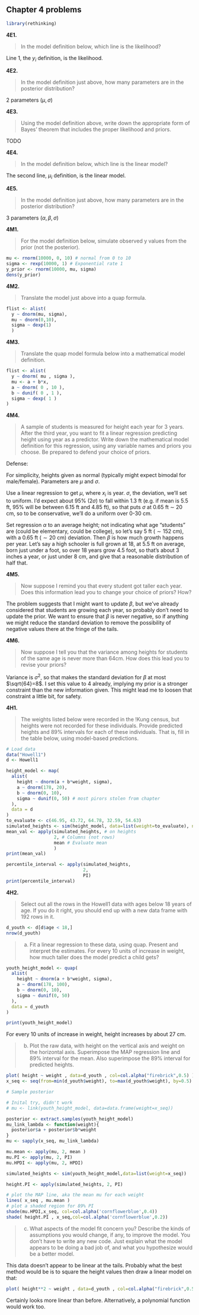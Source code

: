 ## Chapter 4 problems

```r
library(rethinking)
```

__4E1.__

>In the model definition below, which line is the likelihood?


\begin{align*}
y_i &\sim \text{Normal}(\mu,\sigma) \\
\mu &\sim \text{Normal}(0,10) \\
\sigma &\sim \text{Exponential}(1)
\end{align*}

Line 1, the $y_i$ definition, is the likelihood.

__4E2.__ 

>In the model definition just above, how many parameters are in the posterior distribution?

2 parameters ($\mu, \sigma$)

__4E3.__

> Using the model definition above, write down the appropriate form of Bayes’ theorem that includes the proper likelihood and priors.


TODO

__4E4.__

>In the model definition below, which line is the linear model?

\begin{align*}
  y_i &\sim \text{Normal}(\mu,\sigma)\\
  \mu_i &= \alpha + \beta x_i \\
  \alpha &\sim \text{Normal}(0,10)\\
  \beta &\sim \text{Normal}(0,1)\\
  \sigma &\sim \text{Exponential}(2)
\end{align*}

The second line, $\mu_i$ definition, is the linear model.

__4E5.__

> In the model definition just above, how many parameters are in the posterior distribution?

3 parameters ($\alpha, \beta, \sigma$)


__4M1.__

> For the model definition below, simulate observed y values from the prior (not the posterior).

\begin{align*}
  y_i &\sim \text{Normal}(\mu,\sigma)\\
  \mu &\sim \text{Normal}(0,10)\\
  \sigma &\sim \text{Exponential}(1)
\end{align*}


```r
mu <- rnorm(10000, 0, 10) # normal from 0 to 10
sigma <- rexp(10000, 1) # Exponential rate 1
y_prior <- rnorm(10000, mu, sigma)
dens(y_prior)
```



__4M2.__

> Translate the model just above into a quap formula.

```r
flist <- alist(
  y ~ dnorm(mu, sigma),
  mu ~ dnorm(0,10),
  sigma ~ dexp(1)
  )
```

__4M3.__ 

> Translate the quap model formula below into a mathematical model definition.

```r
flist <- alist(
  y ~ dnorm( mu , sigma ), 
  mu <- a + b*x,
  a ~ dnorm( 0 , 10 ),
  b ~ dunif( 0 , 1 ), 
  sigma ~ dexp( 1 )
)
```

\begin{align*}
  y_i &\sim \text{Normal}(\mu,\sigma)\\
  \mu_i &= a + b x_i\\
  a &\sim \text{Normal}(0,10)\\
  b &\sim \text{Uniform}(0,1)\\
  \sigma &\sim \text{Exponential}(1)
\end{align*}


__4M4.__

> A sample of students is measured for height each year for 3 years. After the third year, you want to fit a linear regression predicting height using year as a predictor. Write down the mathematical model definition for this regression, using any variable names and priors you choose. Be prepared to defend your choice of priors.

\begin{align*}
  y_i &\sim \text{Normal}(\mu,\sigma)\\
  \mu_i &= \alpha + \beta x_i\\
  \alpha &\sim \text{Normal}(152,6)\\
  \beta &\sim \text{Uniform}(8,4)\\
  \sigma &\sim \text{Uniform}(0,30)
\end{align*}


Defense:

For simplicity, heights given as normal (typically might expect bimodal for male/female). Parameters are $\mu$ and $\sigma$. 

Use a linear regression to get $\mu$, where $x_i$ is year. $\sigma$, the deviation, we'll set to uniform. I'd expect about 95% (2$\sigma$) to fall within 1.3 ft (e.g. if mean is 5.5 ft, 95% will be between 6.15 ft and 4.85 ft), so that puts $\sigma$ at 0.65 ft $\sim$ 20 cm, so to be conservative, we'll do a uniform over 0-30 cm.

Set regression $\alpha$ to an average height; not indicating what age "students" are (could be elementary, could be college), so let's say 5 ft ($\sim 152$ cm), with a 0.65 ft ($\sim 20$ cm) deviation. Then $\beta$ is how much growth happens per year. Let's say a high schooler is full grown at 18, at 5.5 ft on average, born just under a foot, so over 18 years grow 4.5 foot, so that's about 3 inches a year, or just under $8$ cm, and give that a reasonable distribution of half that.


__4M5.__

> Now suppose I remind you that every student got taller each year. Does this information lead you to change your choice of priors? How?

The problem suggests that I might want to update $\beta$, but we've already considered that students are growing each year, so probably don't need to update the prior. We want to ensure that $\beta$ is never negative, so if anything we might reduce the standard deviation to remove the possibility of negative values there at the fringe of the tails.



__4M6.__

> Now suppose I tell you that the variance among heights for students of the same age is never more than 64cm. How does this lead you to revise your priors?

Variance is $\sigma^2$, so that makes the standard deviation for $\beta$ at most $\sqrt{64}=8$. I set this value to 4 already, implying my prior is a stronger constraint than the new information given. This might lead me to loosen that constraint a little bit, for safety.

__4H1.__

>The weights listed below were recorded in the !Kung census, but heights were not recorded for these individuals. Provide predicted heights and 89% intervals for each of these individuals. That is, fill in the table below, using model-based predictions.

```r
# Load data
data("Howell1")
d <- Howell1

height_model <- map(
  alist(
    height ~ dnorm(a + b*weight, sigma),
    a ~ dnorm(178, 20),
    b ~ dnorm(0, 10),
    sigma ~ dunif(0, 50) # most pirors stolen from chapter
  ), 
  data = d
)
to_evaluate <- c(46.95, 43.72, 64.78, 32.59, 54.63)
simulated_heights <- sim(height_model, data=list(weight=to_evaluate), n=1e5, silent=TRUE)
mean_val <- apply(simulated_heights, # on heights
                  2, # Columns (not rows)
                  mean # Evaluate mean
                  )
print(mean_val)
```
```r
percentile_interval <- apply(simulated_heights,
                             2,
                             PI)
print(percentile_interval)
```


__4H2.__

> Select out all the rows in the Howell1 data with ages below 18 years of age. If you do it right, you should end up with a new data frame with 192 rows in it.

```r
d_youth <- d[d$age < 18,]
nrow(d_youth)
```

>(a) Fit a linear regression to these data, using quap. Present and interpret the estimates. For every 10 units of increase in weight, how much taller does the model predict a child gets?

```r

youth_height_model <- quap(
  alist(
    height ~ dnorm(a + b*weight, sigma),
    a ~ dnorm(178, 100),
    b ~ dnorm(0, 10),
    sigma ~ dunif(0, 50)
  ),
  data = d_youth
)

print(youth_height_model)
```

For every 10 units of increase in weight, height increases by about 27 cm.

> (b) Plot the raw data, with height on the vertical axis and weight on the horizontal axis. Superimpose the MAP regression line and 89% interval for the mean. Also superimpose the 89% interval for predicted heights.

```r
plot( height ~ weight , data=d_youth , col=col.alpha("firebrick",0.5) )
x_seq <- seq(from=min(d_youth$weight), to=max(d_youth$weight), by=0.5)

# Sample posterior

# Inital try, didn't work
# mu <- link(youth_height_model, data=data.frame(weight=x_seq))  

posterior <- extract.samples(youth_height_model)
mu_link_lambda <- function(weight){
  posterior$a + posterior$b*weight
} 
mu <- sapply(x_seq, mu_link_lambda)

mu.mean <- apply(mu, 2, mean )
mu.PI <- apply(mu, 2, PI)
mu.HPDI <- apply(mu, 2, HPDI)

simulated_heights <- sim(youth_height_model,data=list(weight=x_seq))

height.PI <- apply(simulated_heights, 2, PI)

# plot the MAP line, aka the mean mu for each weight 
lines( x_seq , mu.mean )
# plot a shaded region for 89% PI 
shade(mu.HPDI,x_seq, col=col.alpha('cornflowerblue',0.4))
shade( height.PI , x_seq,col=col.alpha('cornflowerblue',0.2))

```


>(c) What aspects of the model fit concern you? Describe the kinds of assumptions you would change, if any, to improve the model. You don’t have to write any new code. Just explain what the model appears to be doing a bad job of, and what you hypothesize would be a better model.

This data doesn't appear to be linear at the tails. Probably what the best method would be is to square the height values then draw a linear model on that:

```r
plot( height**2 ~ weight , data=d_youth , col=col.alpha("firebrick",0.5) )
```

Certainly looks more linear than before. Alternatively, a polynomial function would work too.






